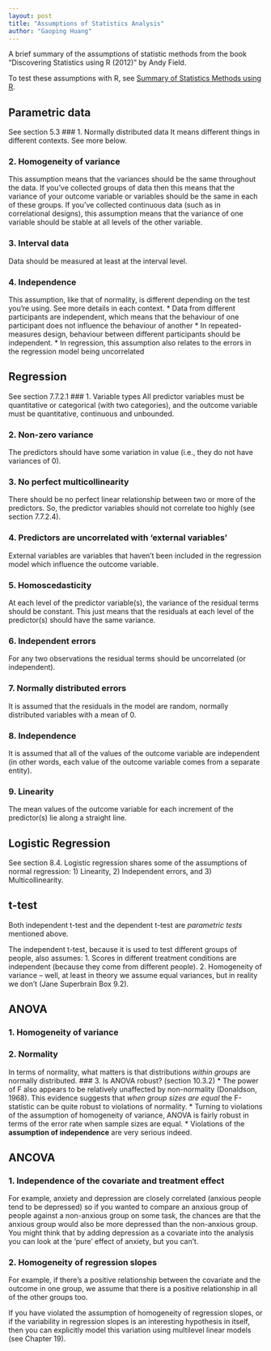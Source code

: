 ---
layout: post
title: "Assumptions of Statistics Analysis"
author: "Gaoping Huang"
---

A brief summary of the assumptions of statistic methods from the book "Discovering Statistics using R (2012)" by Andy Field.

To test these assumptions with R, see [Summary of Statistics Methods using R](/2017/11/01/statistics-methods-using-R).

## Parametric data
See section 5.3
### 1. Normally distributed data
It means different things in different contexts. See more below.

### 2. Homogeneity of variance
This assumption means that the variances should be the same throughout the data. If you’ve collected groups of data then this means that the variance of your outcome variable or variables should be the same in each of these groups. If you’ve collected continuous data (such as in correlational designs), this assumption means that the variance of one variable should be stable at all levels of the other variable. 

### 3. Interval data
Data should be measured at least at the interval level.

### 4. Independence
This assumption, like that of normality, is different depending on the test you’re using. See more details in each context.
* Data from different participants are independent, which means that the behaviour of one participant does not influence the behaviour of another
* In repeated-measures design, behaviour between different participants should be independent.
* In regression, this assumption also relates to the errors in the regression model being uncorrelated


## Regression
See section 7.7.2.1
### 1. Variable types
All predictor variables must be quantitative or categorical (with two categories), and the outcome variable must be quantitative, continuous and unbounded.

### 2. Non-zero variance
The predictors should have some variation in value (i.e., they do not have variances of 0).

### 3. No perfect multicollinearity
There should be no perfect linear relationship between two or more of the predictors. So, the predictor variables should not correlate too highly (see section 7.7.2.4).

### 4. Predictors are uncorrelated with ‘external variables’
External variables are variables that haven’t been included in the regression model which influence the outcome variable.

### 5. Homoscedasticity
At each level of the predictor variable(s), the variance of the residual terms should be constant. This just means that the residuals at each level of the predictor(s) should have the same variance.

### 6. Independent errors
For any two observations the residual terms should be uncorrelated (or independent). 

### 7. Normally distributed errors
It is assumed that the residuals in the model are random, normally distributed variables with a mean of 0.

### 8. Independence
It is assumed that all of the values of the outcome variable are independent (in other words, each value of the outcome variable comes from a separate entity).

### 9. Linearity
The mean values of the outcome variable for each increment of the predictor(s) lie along a straight line.


## Logistic Regression
See section 8.4. Logistic regression shares some of the assumptions of normal regression: 1) Linearity, 2) Independent errors, and 3) Multicollinearity.

## t-test
Both independent t-test and the dependent t-test are *parametric tests* mentioned above.

The independent t-test, because it is used to test different groups of people, also assumes:
1. Scores in different treatment conditions are independent (because they come from different people).
2. Homogeneity of variance – well, at least in theory we assume equal variances, but in reality we don’t (Jane Superbrain Box 9.2).

## ANOVA
### 1. Homogeneity of variance
### 2. Normality
In terms of normality, what matters is that distributions *within groups* are normally distributed.
### 3. Is ANOVA robust? (section 10.3.2)
* The power of F also appears to be relatively unaffected by non-normality (Donaldson, 1968). This evidence suggests that *when group sizes are equal* the F-statistic can be quite robust to violations of normality.
* Turning to violations of the assumption of homogeneity of variance, ANOVA is fairly robust in terms of the error rate when sample sizes are equal.
* Violations of the **assumption of independence** are very serious indeed.


## ANCOVA

### 1. Independence of the covariate and treatment effect
For example, anxiety and depression are closely correlated (anxious people tend to be depressed) so if you wanted to compare an anxious group of people against a non-anxious group on some task, the chances are that the anxious group would also be more depressed than the non-anxious group. You might think that by adding depression as a covariate into the analysis you can look at the ‘pure’ effect of anxiety, but you can’t.

### 2. Homogeneity of regression slopes
For example, if there’s a positive relationship between the covariate and the outcome in one group, we assume that there is a positive relationship in all of the other groups too.

If you have violated the assumption of homogeneity of regression slopes, or if the variability in regression slopes is an interesting hypothesis in itself, then you can explicitly model this variation using multilevel linear models (see Chapter 19).

